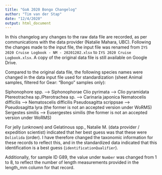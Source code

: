 ---
title: "GoA 2020 Bongo Changelog"
author: "Tim van der Stap"
date: "12/4/2020"
output: html_document
---

In this changelog any changes to the raw data file are recorded, as per communications with the data provider (Natalie Mahara, UBC). Following the changes made to the input file, the input file was renamed from `IYS 2020 Cruise Logbook - NM - 20201202.xlsx` to `IYS 2020 Cruise Logbook.xlsx`. A copy of the original data file is still available on Google Drive. 

Compared to the original data file, the following species names were changed in the data input file used for standardization (sheet Animal samples, filtered for Gear: "Bongo" samples only):

Siphonophore spp. --> Siphonophorae
Clio pyrimata --> Clio pyramidata
Ptereotrachea sp./Pterotrachea sp. --> Carinaria japonica
Nematocelis difficilis --> Nematoscelis difficilis
Pseudosagitta scrippsae --> Pseudosagitta lyra (the former is not an accepted version under WoRMS)
Sergestes similis --> Eusergestes similis (the former is not an accepted version under WoRMS)

For jelly (unknown) and Gelatinous spp., Natalie M. (data provider / expedition scientist) indicated that her best guess was that these were `Doliolida` (order). I have therefore changed the taxonomic information for these records to reflect this, and in the standardized data indicated that this identification is a best guess (`identificationQualifier`). 

Additionally, for sample ID G89, the value under `Number` was changed from 1 to 8, to reflect the number of length measurements provided in the length_mm column for that record. 